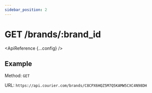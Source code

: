 ```yaml
---
sidebar_position: 2
---
```



# GET /brands/:brand_id

<ApiReference {...config} />

## Example

Method: `GET`

URL: `https://api.courier.com/brands/C8CPX6HQZ5M7Q5KAMW5CXC4N98DH`

